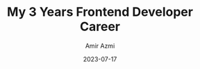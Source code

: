 ---
title: My 3 Years Frontend Developer Career
slug: my-3-years-frontend-developer-career
excerpt: It is more than 3 years I have involve in Frontend Development field and become a major career for me. Worked with 4 different companies with different kind of industries allows me to learn a lot of things regarding Frontend Development as well as web development as a whole. All my initial self study during first Malaysia Movement Control Order (MCO) starts to paid off even though I am behind quite a bit compare to my colleague that have a career in engineering field. 
date: 2023-07-17
author: Amir Azmi
label: inspiration, beginner, career change, web development
---